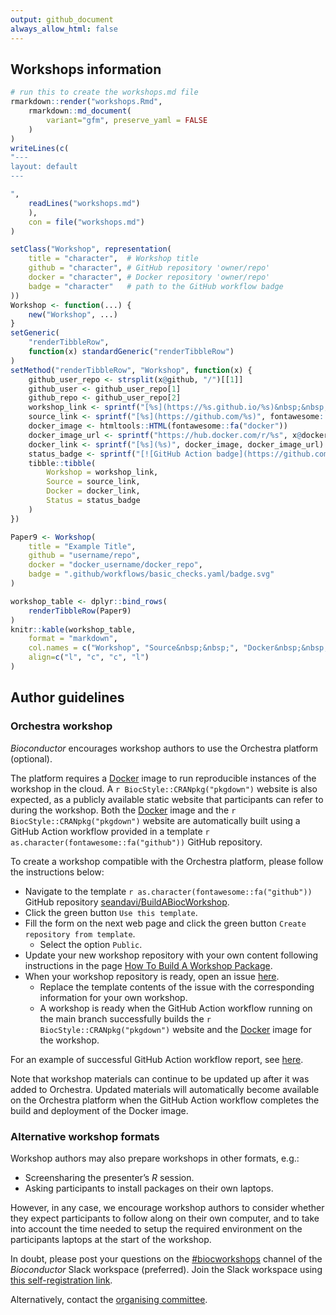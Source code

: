 ```yaml
---
output: github_document
always_allow_html: false
---
```


## Workshops information

```r
# run this to create the workshops.md file
rmarkdown::render("workshops.Rmd",
    rmarkdown::md_document(
        variant="gfm", preserve_yaml = FALSE
    )
)
writeLines(c(
"---
layout: default
---

",
    readLines("workshops.md")
    ),
    con = file("workshops.md")
)
```

```r
setClass("Workshop", representation(
    title = "character",  # Workshop title
    github = "character", # GitHub repository 'owner/repo'
    docker = "character", # Docker repository 'owner/repo'
    badge = "character"   # path to the GitHub workflow badge
))
Workshop <- function(...) {
    new("Workshop", ...)
}
setGeneric(
    "renderTibbleRow",
    function(x) standardGeneric("renderTibbleRow")
)
setMethod("renderTibbleRow", "Workshop", function(x) {
    github_user_repo <- strsplit(x@github, "/")[[1]]
    github_user <- github_user_repo[1]
    github_repo <- github_user_repo[2]
    workshop_link <- sprintf("[%s](https://%s.github.io/%s)&nbsp;&nbsp;", x@title, github_user, github_repo)
    source_link <- sprintf("[%s](https://github.com/%s)", fontawesome::fa("github"), x@github)
    docker_image <- htmltools::HTML(fontawesome::fa("docker"))
    docker_image_url <- sprintf("https://hub.docker.com/r/%s", x@docker)
    docker_link <- sprintf("[%s](%s)", docker_image, docker_image_url)
    status_badge <- sprintf("[![GitHub Action badge](https://github.com/%s/workflows/%s)](https://github.com/%s/actions)", x@github, x@badge, x@github)
    tibble::tibble(
        Workshop = workshop_link,
        Source = source_link,
        Docker = docker_link,
        Status = status_badge
    )
})
```

```r
Paper9 <- Workshop(
    title = "Example Title",
    github = "username/repo",
    docker = "docker_username/docker_repo",
    badge = ".github/workflows/basic_checks.yaml/badge.svg"
)
```

```r
workshop_table <- dplyr::bind_rows(
    renderTibbleRow(Paper9)
)
knitr::kable(workshop_table,
    format = "markdown",
    col.names = c("Workshop", "Source&nbsp;&nbsp;", "Docker&nbsp;&nbsp;", "Status"),
    align=c("l", "c", "c", "l")
)
```

## Author guidelines

### Orchestra workshop

_Bioconductor_ encourages workshop authors to use the Orchestra platform (optional).

The platform requires a [Docker][docker-hub] image to run reproducible instances of the workshop in the cloud.
A `r BiocStyle::CRANpkg("pkgdown")` website is also expected, as a publicly available static website that participants can refer to during the workshop.
Both the [Docker][docker-hub] image and the `r BiocStyle::CRANpkg("pkgdown")` website are automatically built using a GitHub Action workflow provided in a template `r as.character(fontawesome::fa("github"))` GitHub repository.

To create a workshop compatible with the Orchestra platform, please follow the instructions below:

- Navigate to the template `r as.character(fontawesome::fa("github"))` GitHub repository [seandavi/BuildABiocWorkshop][seandavi-buildabiocworkshop].
- Click the green button `Use this template`.
- Fill the form on the next web page and click the green button `Create repository from template`.
  + Select the option `Public`.
- Update your new workshop repository with your own content following instructions in the page [How To Build A Workshop Package
][howto-buildabiocworkshop].
- When your workshop repository is ready, open an issue [here][orchestra-contributions-new-issue].
  + Replace the template contents of the issue with the corresponding information for your own workshop.
  + A workshop is ready when the GitHub Action workflow running on the main branch successfully builds the `r BiocStyle::CRANpkg("pkgdown")` website and the [Docker][docker-hub] image for the workshop.

For an example of successful GitHub Action workflow report, see [here][github-action-success].

Note that workshop materials can continue to be updated up after it was added to Orchestra.
Updated materials will automatically become available on the Orchestra platform when the GitHub Action workflow completes the build and deployment of the Docker image.

### Alternative workshop formats

Workshop authors may also prepare workshops in other formats, e.g.:

- Screensharing the presenter's _R_ session.
- Asking participants to install packages on their own laptops.

However, in any case, we encourage workshop authors to consider whether they expect participants to follow along on their own computer, and to take into account the time needed to setup the required environment on the participants laptops at the start of the workshop.

In doubt, please post your questions on the [#biocworkshops][bioc-slack-biocworkshops] channel of the _Bioconductor_ Slack workspace (preferred).
Join the Slack workspace using [this self-registration link][bioc-slack-heroku].

Alternatively, contact the [organising committee](../organizers#contact-us-eurobiocemblorg).

<!-- Link definitions -->

[docker-hub]: https://hub.docker.com/
[seandavi-buildabiocworkshop]: https://github.com/seandavi/BuildABiocWorkshop
[howto-buildabiocworkshop]: https://seandavi.github.io/BuildABiocWorkshop/articles/HOWTO_BUILD_WORKSHOP.html
[orchestra-contributions-new-issue]: https://github.com/seandavi/orchestra-contributions/issues/new?assignees=seandavi&labels=New+workshop&template=new-orchestra-workshop.md&title=%5BNew+Workshop%5D
[github-action-success]: https://github.com/seandavi/BuildABiocWorkshop/runs/7541638487?check_suite_focus=true
[bioc-slack-biocworkshops]: https://community-bioc.slack.com/archives/CJDMYKG2U
[bioc-slack-heroku]: https://bioc-community.herokuapp.com/
